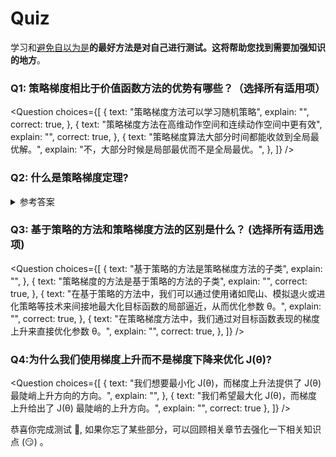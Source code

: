# Quiz

学习和[避免自以为是](https://www.coursera.org/lecture/learning-how-to-learn/illusions-of-competence-BuFzf)**的最好方法是对自己进行测试。**这将帮助您找到需要**加强知识的地方**。

### Q1: 策略梯度相比于价值函数方法的优势有哪些？（选择所有适用项）

<Question
	choices={[
		{
			text: "策略梯度方法可以学习随机策略",
			explain: "",
      			correct: true,
		},
		{
			text: "策略梯度方法在高维动作空间和连续动作空间中更有效",
			explain: "",
      			correct: true,
		},
    {
			text: "策略梯度算法大部分时间都能收敛到全局最优解。",
			explain: "不，大部分时候是局部最优而不是全局最优。",
		},
	]}
/>

### Q2: 什么是策略梯度定理?

<details>
<summary>参考答案</summary>

*策略梯度定理*是一个公式，它将帮助我们将目标函数重构成一个可微的函数，不涉及状态分布的微分。

<img src="https://huggingface.co/datasets/huggingface-deep-rl-course/course-images/resolve/main/en/unit6/policy_gradient_theorem.png" alt="Policy Gradient"/>

</details>


### Q3: 基于策略的方法和策略梯度方法的区别是什么？ (选择所有适用选项)

<Question
	choices={[
    {
      text: "基于策略的方法是策略梯度方法的子类",
      explain: "",
    },
    {
      text: "策略梯度的方法是基于策略的方法的子类",
      explain: "",
      correct: true,
    },
    {
      text: "在基于策略的方法中，我们可以通过使用诸如爬山、模拟退火或进化策略等技术来间接地最大化目标函数的局部逼近，从而优化参数 θ。",
      explain: "",
      correct: true,
    },
    {
	text: "在策略梯度方法中，我们通过对目标函数表现的梯度上升来直接优化参数 θ。",
	explain: "",
	correct: true,
	},
	]}
/>


### Q4:为什么我们使用梯度上升而不是梯度下降来优化 J(θ)?

<Question
	choices={[
    {
      text: "我们想要最小化 J(θ)，而梯度上升法提供了 J(θ) 最陡峭上升方向的方向。",
      explain: "",
    },
		{
			text: "我们希望最大化 J(θ)，而梯度上升给出了 J(θ) 最陡峭的上升方向。",
			explain: "",
      correct: true
		},
	]}
/>

恭喜你完成测试 🥳, 如果你忘了某些部分，可以回顾相关章节去强化一下相关知识点 (😏) 。

